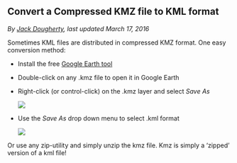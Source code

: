 ## Convert a Compressed KMZ file to KML format {#convert-kmz}
*By [Jack Dougherty](author), last updated March 17, 2016*

Sometimes KML files are distributed in compressed KMZ format. One easy conversion method:

- Install the free [Google Earth tool](https://www.google.com/earth/)
- Double-click on any .kmz file to open it in Google Earth
- Right-click (or control-click) on the .kmz layer and select *Save As*

  ![](images/09-transform/google-earth-convert-kmz.png){.center}

- Use the *Save As* drop down menu to select .kml format

  ![](images/09-transform/google-earth-save-kml.png){.center}

Or use any zip-utility and simply unzip the kmz file. Kmz is simply a 'zipped' version of a kml file!

